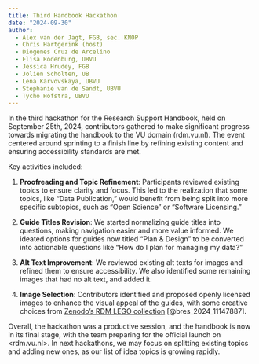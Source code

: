 ```yaml
---
title: Third Handbook Hackathon
date: "2024-09-30"
author:
  - Alex van der Jagt, FGB, sec. KNOP
  - Chris Hartgerink (host)
  - Diogenes Cruz de Arcelino
  - Elisa Rodenburg, UBVU
  - Jessica Hrudey, FGB
  - Jolien Scholten, UB
  - Lena Karvovskaya, UBVU
  - Stephanie van de Sandt, UBVU
  - Tycho Hofstra, UBVU
---
```


In the third hackathon for the Research Support Handbook, held on September 25th, 2024, contributors gathered to make significant progress towards migrating the handbook to the VU domain (rdm.vu.nl). The event centered around sprinting to a finish line by refining existing content and ensuring accessibility standards are met.

Key activities included:

1. **Proofreading and Topic Refinement**: Participants reviewed existing topics to ensure clarity and focus. This led to the realization that some topics, like "Data Publication," would benefit from being split into more specific subtopics, such as "Open Science" or "Software Licensing."

2. **Guide Titles Revision**: We started normalizing guide titles into questions, making navigation easier and more value informed. We ideated options for guides now titled "Plan & Design" to be converted into actionable questions like "How do I plan for managing my data?"

3. **Alt Text Improvement**: We reviewed existing alt texts for images and refined them to ensure accessibility. We also identified some remaining images that had no alt text, and added it.

4. **Image Selection**: Contributors identified and proposed openly licensed images to enhance the visual appeal of the guides, with some creative choices from [Zenodo’s RDM LEGO collection](https://doi.org/10.5281/zenodo.11147887) [@bres_2024_11147887].

Overall, the hackathon was a productive session, and the handbook is now in its final stage, with the team preparing for the official launch on <rdm.vu.nl>. In next hackathons, we may focus on splitting existing topics and adding new ones, as our list of idea topics is growing rapidly.
